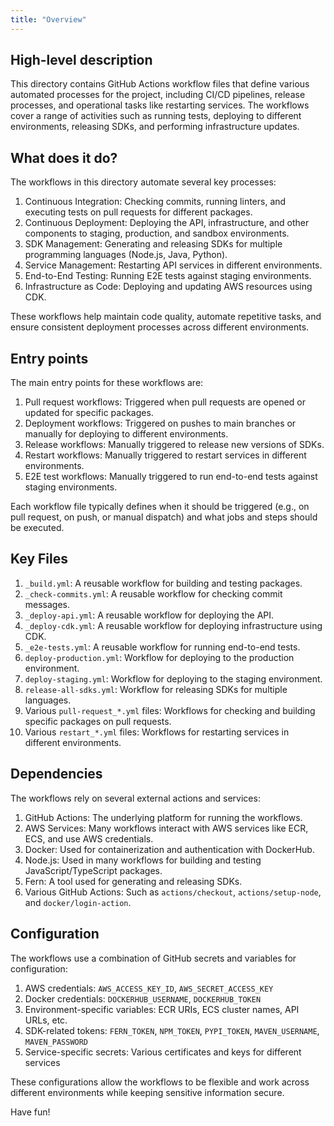 ```yaml
---
title: "Overview"
---
```


## High-level description
This directory contains GitHub Actions workflow files that define various automated processes for the project, including CI/CD pipelines, release processes, and operational tasks like restarting services. The workflows cover a range of activities such as running tests, deploying to different environments, releasing SDKs, and performing infrastructure updates.

## What does it do?
The workflows in this directory automate several key processes:

1. Continuous Integration: Checking commits, running linters, and executing tests on pull requests for different packages.
2. Continuous Deployment: Deploying the API, infrastructure, and other components to staging, production, and sandbox environments.
3. SDK Management: Generating and releasing SDKs for multiple programming languages (Node.js, Java, Python).
4. Service Management: Restarting API services in different environments.
5. End-to-End Testing: Running E2E tests against staging environments.
6. Infrastructure as Code: Deploying and updating AWS resources using CDK.

These workflows help maintain code quality, automate repetitive tasks, and ensure consistent deployment processes across different environments.

## Entry points
The main entry points for these workflows are:

1. Pull request workflows: Triggered when pull requests are opened or updated for specific packages.
2. Deployment workflows: Triggered on pushes to main branches or manually for deploying to different environments.
3. Release workflows: Manually triggered to release new versions of SDKs.
4. Restart workflows: Manually triggered to restart services in different environments.
5. E2E test workflows: Manually triggered to run end-to-end tests against staging environments.

Each workflow file typically defines when it should be triggered (e.g., on pull request, on push, or manual dispatch) and what jobs and steps should be executed.

## Key Files
1. `_build.yml`: A reusable workflow for building and testing packages.
2. `_check-commits.yml`: A reusable workflow for checking commit messages.
3. `_deploy-api.yml`: A reusable workflow for deploying the API.
4. `_deploy-cdk.yml`: A reusable workflow for deploying infrastructure using CDK.
5. `_e2e-tests.yml`: A reusable workflow for running end-to-end tests.
6. `deploy-production.yml`: Workflow for deploying to the production environment.
7. `deploy-staging.yml`: Workflow for deploying to the staging environment.
8. `release-all-sdks.yml`: Workflow for releasing SDKs for multiple languages.
9. Various `pull-request_*.yml` files: Workflows for checking and building specific packages on pull requests.
10. Various `restart_*.yml` files: Workflows for restarting services in different environments.

## Dependencies
The workflows rely on several external actions and services:

1. GitHub Actions: The underlying platform for running the workflows.
2. AWS Services: Many workflows interact with AWS services like ECR, ECS, and use AWS credentials.
3. Docker: Used for containerization and authentication with DockerHub.
4. Node.js: Used in many workflows for building and testing JavaScript/TypeScript packages.
5. Fern: A tool used for generating and releasing SDKs.
6. Various GitHub Actions: Such as `actions/checkout`, `actions/setup-node`, and `docker/login-action`.

## Configuration
The workflows use a combination of GitHub secrets and variables for configuration:

1. AWS credentials: `AWS_ACCESS_KEY_ID`, `AWS_SECRET_ACCESS_KEY`
2. Docker credentials: `DOCKERHUB_USERNAME`, `DOCKERHUB_TOKEN`
3. Environment-specific variables: ECR URIs, ECS cluster names, API URLs, etc.
4. SDK-related tokens: `FERN_TOKEN`, `NPM_TOKEN`, `PYPI_TOKEN`, `MAVEN_USERNAME`, `MAVEN_PASSWORD`
5. Service-specific secrets: Various certificates and keys for different services

These configurations allow the workflows to be flexible and work across different environments while keeping sensitive information secure.

Have fun!